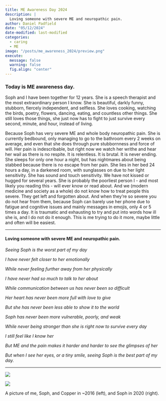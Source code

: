 ```yaml
---
title: ME Awareness Day 2024
description: | 
  Loving someone with severe ME and neuropathic pain.
author: Daniel Padfield
date: "05/12/2024"
date-modified: last-modified
categories: 
  - caring
  - ME
image: "/posts/me_awareness_2024/preview.png"
execute:
  message: false
  warning: false
  fig.align: "center"
---
```


### Today is ME awareness day.

Soph and I have been together for 12 years. She is a speech therapist and the most extraordinary person I know. She is beautiful, darkly funny, stubborn, fiercely independent, and selfless. She loves cooking, watching the birds, poetry, flowers, dancing, eating, and countless other things. She still loves those things, she just now has to fight to just survive every second, minute, and hour, instead of living.

Because Soph has very severe ME and whole body neuropathic pain. She is currently bedbound, only managing to go to the bathroom every 2 weeks on average, and even that she does through pure stubbornness and force of will. Her pain is indescribable, but right now we watch her writhe and hear her wail as there is no respite. It is relentless. It is brutal. It is never ending. She sleeps for only one hour a night, but has nightmares about being stabbed because there is no escape from her pain. She lies in her bed 24 hours a day, in a darkened room, with sunglasses on due to her light sensitivity. She has sound and touch sensitivity. We have not kissed or hugged for several years. She is probably the poorliest person I - and most likely you reading this - will ever know or read about. And we (modern medicine and society as a whole) do not know how to treat people this severe. They get left and forgotten about. And when they’re so severe you do not hear from them, because Soph can barely use her phone due to fatigue and cognitive issues and mainly messages in emojis, only 4 or 5 times a day. It is traumatic and exhausting to try and put into words how ill she is, and I do not do it enough. This is me trying to do it more, maybe little and often will be easiest.

------------------------------------------------------------------------

#### Loving someone with severe ME and neuropathic pain.

*Seeing Soph is the worst part of my day*

*I have never felt closer to her emotionally*

*While never feeling further away from her physically*

*I have never had so much to talk to her about*

*While communication between us has never been so difficult*

*Her heart has never been more full with love to give*

*But she has never been less able to show it to the world*

*Soph has never been more vulnerable, poorly, and weak*

*While never being stronger than she is right now to survive every day*

*I still feel like I know her*

*But ME and the pain makes it harder and harder to see the glimpses of her*

*But when I see her eyes, or a tiny smile, seeing Soph is the best part of my day.*

------------------------------------------------------------------------

::: {#fig-soph layout-ncol="2"}
![](soph_1.jpg)

![](soph_2.jpeg)

A picture of me, Soph, and Copper in ~2016 (left), and Soph in 2020 (right).
:::
